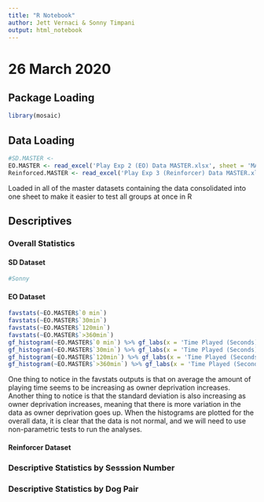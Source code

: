 ```yaml
---
title: "R Notebook"
author: Jett Vernaci & Sonny Timpani
output: html_notebook
---
```


# 26 March 2020

## Package Loading 
```r
library(mosaic)
```

## Data Loading

```r
#SD.MASTER <- 
EO.MASTER <- read_excel('Play Exp 2 (EO) Data MASTER.xlsx', sheet = 'MASTER')
Reinforced.MASTER <- read_excel('Play Exp 3 (Reinforcer) Data MASTER.xlsx', sheet = 'Master Reinforcer')
```
Loaded in all of the master datasets containing the data consolidated into one sheet to make it easier to test all groups at once in R

## Descriptives

### Overall Statistics 

#### SD Dataset

```r
#Sonny 
```


#### EO Dataset

```r
favstats(~EO.MASTER$`0 min`)
favstats(~EO.MASTER$`30min`)
favstats(~EO.MASTER$`120min`)
favstats(~EO.MASTER$`>360min`)
gf_histogram(~EO.MASTER$`0 min`) %>% gf_labs(x = 'Time Played (Seconds)')
gf_histogram(~EO.MASTER$`30min`) %>% gf_labs(x = 'Time Played (Seconds)')
gf_histogram(~EO.MASTER$`120min`) %>% gf_labs(x = 'Time Played (Seconds)')
gf_histogram(~EO.MASTER$`>360min`) %>% gf_labs(x = 'Time Played (Seconds)')
```
One thing to notice in the favstats outputs is that on average the amount of playing time seems to be increasing as owner deprivation increases. Another thing to notice is that the standard deviation is also increasing as owner deprivation increases, meaning that there is more variation in the data as owner deprivation goes up. When the histograms are plotted for the overall data, it is clear that the data is not normal, and we will need to use non-parametric tests to run the analyses.

#### Reinforcer Dataset


### Descriptive Statistics by Sesssion Number


### Descriptive Statistics by Dog Pair



